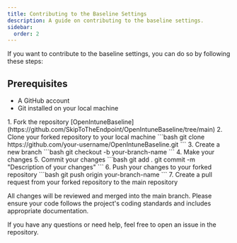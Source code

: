 ```yaml
---
title: Contributing to the Baseline Settings
description: A guide on contributing to the baseline settings.
sidebar:
  order: 2
---
```



If you want to contribute to the baseline settings, you can do so by following these steps:

## Prerequisites
- A GitHub account
- Git installed on your local machine

<Steps>
1. Fork the repository [OpenIntuneBaseline](https://github.com/SkipToTheEndpoint/OpenIntuneBaseline/tree/main)
2. Clone your forked repository to your local machine
   ```bash
   git clone https://github.com/your-username/OpenIntuneBaseline.git
   ```
3. Create a new branch
   ```bash
   git checkout -b your-branch-name
   ```
4. Make your changes
5. Commit your changes
   ```bash
   git add .
   git commit -m "Description of your changes"
   ```
6. Push your changes to your forked repository
   ```bash
   git push origin your-branch-name
   ```
7. Create a pull request from your forked repository to the main repository
</Steps>

All changes will be reviewed and merged into the main branch. Please ensure your code follows the project's coding standards and includes appropriate documentation.

<Aside>
If you have any questions or need help, feel free to open an issue in the repository.
</Aside>
